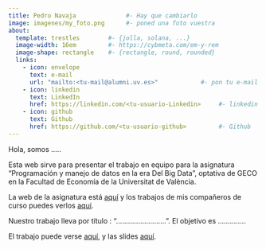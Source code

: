 ```yaml
---
title: Pedro Navaja              #- Hay que cambiarlo
image: imagenes/my_foto.png      #- poned una foto vuestra
about:
  template: trestles        #- {jolla, solana, ...}
  image-width: 16em         #- https://cybmeta.com/em-y-rem
  image-shape: rectangle    #- {rectangle, round, rounded}
  links:
    - icon: envelope
      text: e-mail
      url: "mailto:<tu-mail@alumni.uv.es>"            #- pon tu e-mail
    - icon: linkedin
      text: LinkedIn
      href: https://linkedin.com/<tu-usuario-Linkedin>     #- linkedin
    - icon: github
      text: Github
      href: https://github.com/<tu-usuario-github>         #- Github
---
```

        
Hola, somos .....
      
Esta web sirve para presentar el trabajo en equipo para la asignatura "Programación y manejo de datos en la era Del Big Data", optativa de GECO en la Facultad de Economía de la Universitat de València.

La web de la asignatura está [aquí](https://perezp44.github.io/intro-ds-23-24-web/){target="_blank"} y los trabajos de mis compañeros de curso puedes verlos [aquí](https://perezp44.github.io/intro-ds-23-24-web/05-trabajos-estudiantes.html){target="_blank"}.


Nuestro trabajo lleva por título : ".........................". El objetivo es ..............


El trabajo puede verse [aquí](my_trabajo_BigData.html), y las slides [aquí](my_slides_BigData.html){target="_blank"}.